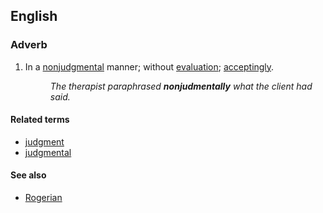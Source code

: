 ==English==

===Adverb===
{{en-adv}}

# In a [[nonjudgmental]] manner; without [[evaluation]]; [[acceptingly]].
#: ''The therapist paraphrased '''nonjudmentally''' what the client had said.''

====Related terms====
* [[judgment]]
* [[judgmental]]

====See also====
* [[Rogerian]]